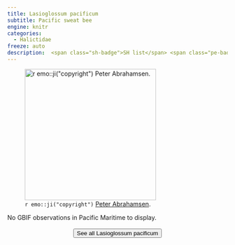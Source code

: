 ```yaml
---
title: Lasioglossum pacificum
subtitle: Pacific sweat bee
engine: knitr
categories:
  - Halictidae
freeze: auto
description:  <span class="sh-badge">SH list</span> <span class="pe-badge">PM Evidence</span> <span class="gali-badge">Galiano</span>
---
```

![`r emo::ji("copyright")` [Peter Abrahamsen ](https://inaturalist.ca/photos/321994390).](https://inaturalist-open-data.s3.amazonaws.com/photos/321994390/large.jpg){height=300}



No GBIF observations in Pacific Maritime to display.
<br><br>
<center>


<a href="https://www.zoology.ubc.ca/entomology/main/Hymenoptera/Halictidae/Lasioglossum%20pacificum.php"><button type="button" class="btn btn-secondary">See all Lasioglossum pacificum <i class="fa-solid fa-arrow-up-right-from-square"></i> </button></a>
</center>
